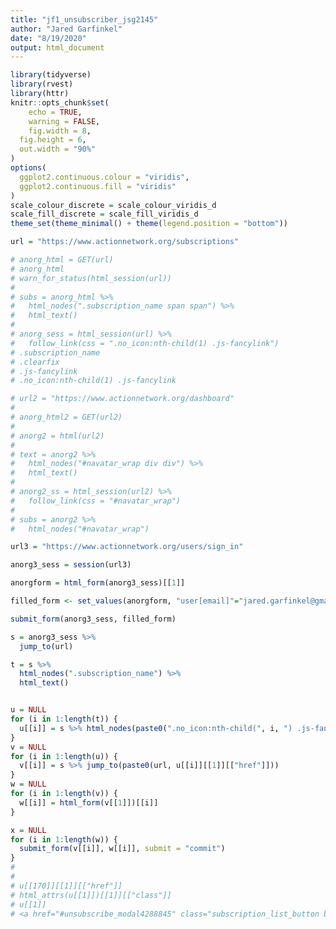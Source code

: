 ```yaml
---
title: "jf1_unsubscriber_jsg2145"
author: "Jared Garfinkel"
date: "8/19/2020"
output: html_document
---
```


```r
library(tidyverse)
library(rvest)
library(httr)
knitr::opts_chunk$set(
	echo = TRUE,
	warning = FALSE,
	fig.width = 8, 
  fig.height = 6,
  out.width = "90%"
)
options(
  ggplot2.continuous.colour = "viridis",
  ggplot2.continuous.fill = "viridis"
)
scale_colour_discrete = scale_colour_viridis_d
scale_fill_discrete = scale_fill_viridis_d
theme_set(theme_minimal() + theme(legend.position = "bottom"))
```

```r
url = "https://www.actionnetwork.org/subscriptions"

# anorg_html = GET(url)
# anorg_html
# warn_for_status(html_session(url))
# 
# subs = anorg_html %>% 
#   html_nodes(".subscription_name span span") %>% 
#   html_text()
# 
# anorg_sess = html_session(url) %>% 
#   follow_link(css = ".no_icon:nth-child(1) .js-fancylink")
# .subscription_name
# .clearfix
# .js-fancylink
# .no_icon:nth-child(1) .js-fancylink
```

```r
# url2 = "https://www.actionnetwork.org/dashboard"
# 
# anorg_html2 = GET(url2)
# 
# anorg2 = html(url2)
# 
# text = anorg2 %>% 
#   html_nodes("#navatar_wrap div div") %>% 
#   html_text()
# 
# anorg2_ss = html_session(url2) %>% 
#   follow_link(css = "#navatar_wrap")
# 
# subs = anorg2 %>% 
#   html_nodes("#navatar_wrap")
```

```r
url3 = "https://www.actionnetwork.org/users/sign_in"

anorg3_sess = session(url3)

anorgform = html_form(anorg3_sess)[[1]]

filled_form <- set_values(anorgform, "user[email]"="jared.garfinkel@gmail.com", "user[password]"="6z!FWcFgv9CBPXv")

submit_form(anorg3_sess, filled_form)

s = anorg3_sess %>%
  jump_to(url)

t = s %>% 
  html_nodes(".subscription_name") %>% 
  html_text()


u = NULL
for (i in 1:length(t)) {
  u[[i]] = s %>% html_nodes(paste0(".no_icon:nth-child(", i, ") .js-fancylink")) %>% html_attrs()
}
v = NULL
for (i in 1:length(u)) {
  v[[i]] = s %>% jump_to(paste0(url, u[[i]][[1]][["href"]]))
}
w = NULL
for (i in 1:length(v)) {
  w[[i]] = html_form(v[[1]])[[i]]
}

x = NULL
for (i in 1:length(w)) {
  submit_form(v[[i]], w[[i]], submit = "commit")
}
# 
# 
# u[[170]][[1]][["href"]]
# html_attrs(u[[1]])[[1]][["class"]]
# u[[1]]
# <a href="#unsubscribe_modal4288845" class="subscription_list_button button lined_button button_red fancylink js-fancylink">Unsubscribe</a>
```
